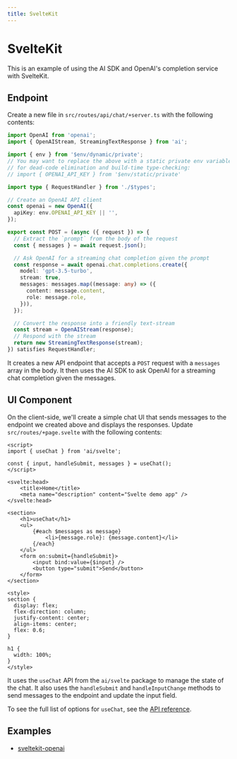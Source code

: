 ```yaml
---
title: SvelteKit
---
```


# SvelteKit

This is an example of using the AI SDK and OpenAI's completion service with SvelteKit.

## Endpoint

Create a new file in `src/routes/api/chat/+server.ts` with the following contents:

```ts filename="src/routes/api/chat/+server.ts"
import OpenAI from 'openai';
import { OpenAIStream, StreamingTextResponse } from 'ai';

import { env } from '$env/dynamic/private';
// You may want to replace the above with a static private env variable
// for dead-code elimination and build-time type-checking:
// import { OPENAI_API_KEY } from '$env/static/private'

import type { RequestHandler } from './$types';

// Create an OpenAI API client
const openai = new OpenAI({
  apiKey: env.OPENAI_API_KEY || '',
});

export const POST = (async ({ request }) => {
  // Extract the `prompt` from the body of the request
  const { messages } = await request.json();

  // Ask OpenAI for a streaming chat completion given the prompt
  const response = await openai.chat.completions.create({
    model: 'gpt-3.5-turbo',
    stream: true,
    messages: messages.map((message: any) => ({
      content: message.content,
      role: message.role,
    })),
  });

  // Convert the response into a friendly text-stream
  const stream = OpenAIStream(response);
  // Respond with the stream
  return new StreamingTextResponse(stream);
}) satisfies RequestHandler;
```

It creates a new API endpoint that accepts a `POST` request with a `messages` array in the body. It then uses the AI SDK to ask OpenAI for a streaming chat completion given the messages.

## UI Component

On the client-side, we'll create a simple chat UI that sends messages to the endpoint we created above and displays the responses. Update `src/routes/+page.svelte` with the following contents:

```svelte filename="src/routes/+page.svelte"
<script>
import { useChat } from 'ai/svelte';

const { input, handleSubmit, messages } = useChat();
</script>

<svelte:head>
	<title>Home</title>
	<meta name="description" content="Svelte demo app" />
</svelte:head>

<section>
	<h1>useChat</h1>
	<ul>
		{#each $messages as message}
			<li>{message.role}: {message.content}</li>
		{/each}
	</ul>
	<form on:submit={handleSubmit}>
		<input bind:value={$input} />
		<button type="submit">Send</button>
	</form>
</section>

<style>
section {
  display: flex;
  flex-direction: column;
  justify-content: center;
  align-items: center;
  flex: 0.6;
}

h1 {
  width: 100%;
}
</style>
```

It uses the `useChat` API from the `ai/svelte` package to manage the state of the chat. It also uses the `handleSubmit` and `handleInputChange` methods to send messages to the endpoint and update the input field.

To see the full list of options for `useChat`, see the [API reference](/docs/api-reference/use-chat).

## Examples

- [sveltekit-openai](https://github.com/khulnasoft/ai/tree/main/examples/sveltekit-openai)
